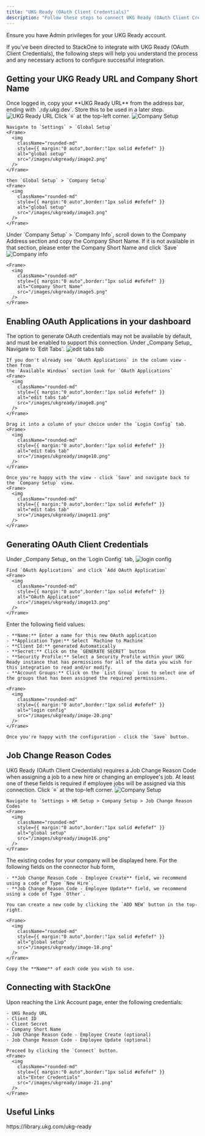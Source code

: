 ```yaml
---
title: "UKG Ready (OAuth Client Credentials)"
description: "Follow these steps to connect UKG Ready (OAuth Client Credentials) with StackOne Hub successfully."
---
```



<Warning>
  Ensure you have Admin privileges for your UKG Ready account.
</Warning>

If you've been directed to StackOne to integrate with UKG Ready (OAuth Client Credentials), the following steps will help you understand the process and any necessary actions to configure successful integration.


## Getting your UKG Ready URL and Company Short Name

<Steps>
  <Step title="Login to UKG Ready dashboard">
    Once logged in, copy your **UKG Ready URL** from the address bar, ending with `.rdy.ukg.dev`. Store this to be used in a later step.
    <Frame>
      <img
        className="rounded-md"
        style={{ margin:"0 auto",border:"1px solid #efefef" }}
        alt="UKG Ready URL"
        src="/images/ukgready/image6.png"
      />
    </Frame>
  </Step>
  
  <Step title="Navigate to Company Setup">
    Click `≡` at the top-left corner.
    <Frame>
      <img
        className="rounded-md"
        style={{ margin:"0 auto",border:"1px solid #efefef" }}
        alt="Company Setup"
        src="/images/ukgready/image1.png"
      />
    </Frame>

    Navigate to `Settings` > `Global Setup`
    <Frame>
      <img
        className="rounded-md"
        style={{ margin:"0 auto",border:"1px solid #efefef" }}
        alt="global setup"
        src="/images/ukgready/image2.png"
      />
    </Frame>

    then `Global Setup` > `Company Setup`
    <Frame>
      <img
        className="rounded-md"
        style={{ margin:"0 auto",border:"1px solid #efefef" }}
        alt="global setup"
        src="/images/ukgready/image3.png"
      />
    </Frame>
  </Step>

  <Step title="Copy Company Short Name">
    Under `Company Setup` > `Company Info`, scroll down to the Company Address
    section and copy the Company Short Name. If it is not available in that
    section, please enter the Company Short Name and click `Save`
    <Frame>
      <img
        className="rounded-md"
        style={{ margin:"0 auto",border:"1px solid #efefef" }}
        alt="Company info"
        src="/images/ukgready/image4.png"
      />
    </Frame>

    <Frame>
      <img
        className="rounded-md"
        style={{ margin:"0 auto",border:"1px solid #efefef" }}
        alt="Company Short Name"
        src="/images/ukgready/image5.png"
      />
    </Frame>
  </Step>
</Steps>


## Enabling OAuth Applications in your dashboard

<Steps>
  <Step title="Enable OAuth Applications">
    The option to generate OAuth credentials may not be available by default, and must be enabled to support this connection.
    Under _Company Setup_ Navigate to `Edit Tabs`.
    <Frame>
      <img
        className="rounded-md"
        style={{ margin:"0 auto",border:"1px solid #efefef" }}
        alt="edit tabs tab"
        src="/images/ukgready/image7.png"
      />
    </Frame>

    If you don't already see `OAuth Applications` in the column view - then from
    the `Available Windows` section look for `OAuth Applications`
    <Frame>
      <img
        className="rounded-md"
        style={{ margin:"0 auto",border:"1px solid #efefef" }}
        alt="edit tabs tab"
        src="/images/ukgready/image8.png"
      />
    </Frame>

    Drag it into a column of your choice under the `Login Config` tab.
    <Frame>
      <img
        className="rounded-md"
        style={{ margin:"0 auto",border:"1px solid #efefef" }}
        alt="edit tabs tab"
        src="/images/ukgready/image10.png"
      />
    </Frame>

    Once you're happy with the view - click `Save` and navigate back to the `Company Setup` view.
    <Frame>
      <img
        className="rounded-md"
        style={{ margin:"0 auto",border:"1px solid #efefef" }}
        alt="edit tabs tab"
        src="/images/ukgready/image11.png"
      />
    </Frame>
  </Step>
</Steps>


## Generating OAuth Client Credentials

<Steps>
  <Step title="Add OAuth Application">
    Under _Company Setup_ on the `Login Config` tab,
    <Frame>
      <img
        className="rounded-md"
        style={{ margin:"0 auto",border:"1px solid #efefef" }}
        alt="login config"
        src="/images/ukgready/image12.png"
      />
    </Frame>

    Find `OAuth Applications` and click `Add OAuth Application`
    <Frame>
      <img
        className="rounded-md"
        style={{ margin:"0 auto",border:"1px solid #efefef" }}
        alt="OAuth Application"
        src="/images/ukgready/image13.png"
      />
    </Frame>
  </Step>

  <Step title="Generate OAuth Client Credentials">
    Enter the following field values:
    
    - **Name:** Enter a name for this new OAuth application
    - **Application Type:** Select `Machine to Machine`
    - **Client Id:** generated Automatically
    - **Secret:** Click on the `GENERATE SECRET` button
    - **Security Profile:** Select a Security Profile within your UKG Ready instance that has permissions for all of the data you wish for this integration to read and/or modify.
    - **Account Groups:** Click on the `List Group` icon to select one of the groups that has been assigned the required permissions.

    <Frame>
      <img
        className="rounded-md"
        style={{ margin:"0 auto",border:"1px solid #efefef" }}
        alt="login config"
        src="/images/ukgready/image-20.png"
      />
    </Frame>

    Once you're happy with the configuration - click the `Save` button.
  </Step>
</Steps>


## Job Change Reason Codes

<Info>
  UKG Ready (OAuth Client Credentials) requires a Job Change Reason Code when assigning a job to a new hire or changing an employee's job. At least one of these fields is required if employee jobs will be assigned via this connection.
</Info>

<Steps>
  <Step title="Navigate to Job Change Reason Code">
    Click `≡` at the top-left corner.
    <Frame>
      <img
        className="rounded-md"
        style={{ margin:"0 auto",border:"1px solid #efefef" }}
        alt="Company Setup"
        src="/images/ukgready/image1.png"
      />
    </Frame>

    Navigate to `Settings > HR Setup > Company Setup > Job Change Reason Codes`
    <Frame>
      <img
        className="rounded-md"
        style={{ margin:"0 auto",border:"1px solid #efefef" }}
        alt="global setup"
        src="/images/ukgready/image16.png"
      />
    </Frame>
  </Step>

  <Step title="Copy Job Change Reason Code">
    The existing codes for your company will be displayed here. For the following fields on the connector hub form,

    - **Job Change Reason Code - Employee Create** field, we recommend using a code of Type `New Hire`.
    - **Job Change Reason Code - Employee Update** field, we recommend using a code of Type `Other`.

    You can create a new code by clicking the `ADD NEW` button in the top-right.

    <Frame>
      <img
        className="rounded-md"
        style={{ margin:"0 auto",border:"1px solid #efefef" }}
        alt="global setup"
        src="/images/ukgready/image-18.png"
      />
    </Frame>

    Copy the **Name** of each code you wish to use.
  </Step>
</Steps>


## Connecting with StackOne

<Steps>
  <Step title="Connecting with StackOne">
    Upon reaching the Link Account page, enter the following credentials:

    - UKG Ready URL
    - Client ID
    - Client Secret
    - Company Short Name
    - Job Change Reason Code - Employee Create (optional)
    - Job Change Reason Code - Employee Update (optional)

    Proceed by clicking the `Connect` button.
    <Frame>
      <img
        className="rounded-md"
        style={{ margin:"0 auto",border:"1px solid #efefef" }}
        alt="Enter Credentials"
        src="/images/ukgready/image-21.png"
      />
    </Frame>
  </Step>
</Steps>


<IntegrationFooter />

## Useful Links

<Card title="API Reference" icon="link" href="https://library.ukg.com/ukg-ready">
  https://library.ukg.com/ukg-ready
</Card>